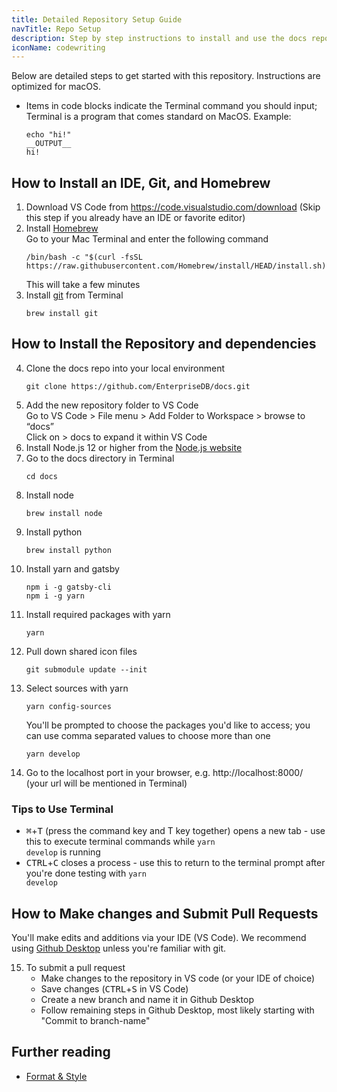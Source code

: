 ```yaml
---
title: Detailed Repository Setup Guide
navTitle: Repo Setup
description: Step by step instructions to install and use the docs repo
iconName: codewriting
---
```


Below are detailed steps to get started with this repository. Instructions are optimized for macOS.
- Items in code blocks indicate the Terminal command you should input; Terminal is a program that comes standard on MacOS. Example:
  ```shell
  echo "hi!"
  __OUTPUT__
  hi!
  ```

## How to Install an IDE, Git, and Homebrew
1. Download VS Code from https://code.visualstudio.com/download (Skip this step if you already have an IDE or favorite editor)
2. Install [Homebrew](https://brew.sh/)   
    Go to your Mac Terminal and enter the following command  
    ```shell
    /bin/bash -c "$(curl -fsSL https://raw.githubusercontent.com/Homebrew/install/HEAD/install.sh)"
    ```  
    This will take a few minutes
3. Install [git](https://git-scm.com/) from Terminal  
    ```shell
    brew install git
    ```

## How to Install the Repository and dependencies
4. Clone the docs repo into your local environment  
    ```shell
    git clone https://github.com/EnterpriseDB/docs.git
    ```
5. Add the new repository folder to VS Code  
    Go to VS Code > File menu > Add Folder to Workspace > browse to “docs”  
    Click on > docs to expand it within VS Code
6. Install Node.js 12 or higher from the [Node.js website](https://nodejs.org/en/download/)
7. Go to the docs directory in Terminal   
    ```shell
    cd docs
    ```
8. Install node    
    ```shell
    brew install node
    ```
9. Install python  
    ```shell
    brew install python
    ```
10. Install yarn and gatsby  
    ```shell
    npm i -g gatsby-cli
    npm i -g yarn
    ```
11. Install required packages with yarn   
    ```shell
    yarn
    ```
12. Pull down shared icon files  
    ```shell
    git submodule update --init
    ```
13. Select sources with yarn  
    ```shell
    yarn config-sources
    ```
    You'll be prompted to choose the packages you'd like to access; you can use comma separated values to choose more than one  
    ```shell
    yarn develop
    ```
14. Go to the localhost port in your browser, e.g. http://localhost:8000/ (your url will be mentioned in Terminal)

### Tips to Use Terminal
- <kbd>⌘</kbd>+<kbd>T</kbd> (press the command key and T key together) opens a new tab - use this to execute terminal commands while <code>yarn develop</code> is running
- <kbd>CTRL</kbd>+<kbd>C</kbd> closes a process - use this to return to the terminal prompt after you're done testing with <code>yarn develop</code>

## How to Make changes and Submit Pull Requests
You'll make edits and additions via your IDE (VS Code). We recommend using [Github Desktop](https://desktop.github.com/) unless you're familiar with git.  

15. To submit a pull request
    - Make changes to the repository in VS code (or your IDE of choice)
    - Save changes (<kbd>CTRL</kbd>+<kbd>S</kbd> in VS Code)
    - Create a new branch and name it in Github Desktop
    - Follow remaining steps in Github Desktop, most likely starting with "Commit to branch-name"


## Further reading

- [Format & Style](/community/contribute/style)
